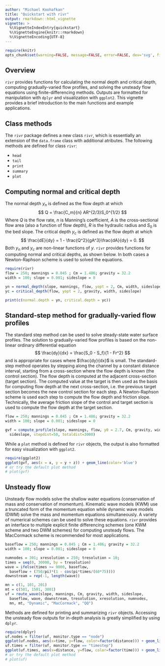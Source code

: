 ---
author: "Michael Koohafkan"
title: "Quickstart with rivr"
output: rmarkdown::html_vignette
vignette: >
  %\VignetteIndexEntry{quickstart} 
  %\VignetteEngine{knitr::rmarkdown}
  %\VignetteEncoding{UTF-8}
---

```{r include=FALSE}
require(knitr)
opts_chunk$set(warning=FALSE, message=FALSE, error=FALSE, dev='svg', fig.show='hold')
```

Overview
--------

`rivr` provides functions for calculating the normal depth and critical depth,
computing gradually-varied flow profiles, and solving the unsteady flow 
equations using finite-differencing methods. Outputs are formatted for 
manipulation with `dplyr` and visualization with `ggplot2`. This vignette 
provides a brief introduction to the main functions and example applications.

Class methods
-------------

The `rivr` package defines a new class `rivr`, which is essentially an 
extension of the `data.frame` class with additional atributes. The following
methods are defined for class `rivr`:

  - `head` 
  - `tail`
  - `print`
  - `summary`
  - `plot`

   

Computing normal and critical depth
-----------------------------------

The normal depth $y_n$ is defined as the flow depth at which
$$
Q = \frac{C_m}{n} AR^{2/3}S_0^{1/2}
$$
Where $Q$ is the flow rate, $n$ is Manning's coefficient, $A$ is the 
cross-sectional flow area (also a function of flow depth), $R$ is the 
hydraulic radius and $S_0$ is the bed slope. The critical depth $y_c$ is 
defined as the flow depth at which 
$$
\frac{dE}{dy} = 1 - \frac{Q^2}{gA^3}\frac{dA}{dy} = 0.
$$
Both $y_n$ and $y_c$ are non-linear functions of $y$. `rivr` provides 
functions for computing normal and critical depths, as shown below. In both 
cases a Newton-Raphson scheme is used to solved the equations.

```{r ynyc}
require(rivr)
flow = 250; mannings = 0.045 ; Cm = 1.486; gravity = 32.2
width = 100; slope = 0.001; sideslope = 0

yn = normal_depth(slope, mannings, flow, yopt = 2, Cm, width, sideslope)
yc = critical_depth(flow, yopt = 2, gravity, width, sideslope)

print(c(normal.depth = yn, critical.depth = yc))
```

Standard-step method for gradually-varied flow profiles
-------------------------------------------------------

The standard step method can be used to solve steady-state water surface 
profiles. The solution to gradually-varied flow profiles is based on the 
non-linear ordinary differential equation
$$
\frac{dy}{dx} = \frac{S_0 - S_f}{1 - Fr^2}
$$
and is appropriate for cases where $\frac{dy}{dx}$ is small. The standard-step
method operates by stepping along the channel by a constant distance interval,
starting from a cross-section where the flow depth is known (the control section). 
The flow depth is computed at the adjacent cross-section (target section). The 
computed value at the target is then used as the basis for computing flow depth at 
the next cross-section, i.e. the previous target section becomes the new control 
section for each step. A Newton-Raphson scheme is used each step to compute the 
flow depth and friction slope. Technically, the average friction slope of the 
control and target section is used to compute the flow depth at the target section. 

```{r gvf}
flow = 250; mannings = 0.045 ; Cm = 1.486; gravity = 32.2
width = 100; slope = 0.001; sideslope = 0

gvf = compute_profile(slope, mannings, flow, y0 = 2.7, Cm, gravity, width, 
  sideslope, stepdist=50, totaldist=3000)
```

While a `plot` method is defined for `rivr` objects, the output is also 
formatted for easy visualization with `ggplot2`.

```{r plot-gvf}
require(ggplot2)
ggplot(gvf, aes(x = x, y = y + z)) + geom_line(color='blue')
# or try the default plot method
# plot(gvf)
```

Unsteady flow
-------------

Unsteady flow models solve the shallow water equations (conservation of mass 
and conservation of momentum). Kinematic wave models (KWM) use a truncated form 
of the momentum equation while dynamic wave models (DWM) solve the mass and
momentum equations simultaneously. A variety of numerical schemes can be used to 
solve these equations. `rivr` provides an interface to multiple explicit finite 
differencing schemes (one KWM scheme and two DWM schemes) for computing unsteady
flows. The MacCormack scheme is recommended for most applications. 

```{r uf}
baseflow = 250; mannings = 0.045 ; Cm = 1.486; gravity = 32.2
width = 100; slope = 0.001; sideslope = 0

numnodes = 301; xresolution = 250; tresolution = 10; 
times = seq(0, 30000, by = tresolution)
wave = ifelse(times >= 9000, baseflow,
  baseflow + (750/pi)*(1 - cos(pi*times/(60*75))))
downstream = rep(-1, length(wave))

mn = c(1, 101, 201)
mt = c(501, 1501, 3001)
uf = route_wave(slope, mannings, Cm, gravity, width, sideslope, 
  baseflow, wave, downstream, tresolution, xresolution, numnodes, 
  mn, mt, "Dynamic", "MacCormack", "QQ") 
```

Methods are defined for printing and summarizing `rivr` objects. Accessing the 
unsteady flow outputs for in-depth analysis is greatly simplified by using 
`dplyr`.

```{r uf-access}
require(dplyr)
uf.nodes = filter(uf, monitor.type == "node")
ggplot(uf.nodes, aes(x=time, y=flow, color=factor(distance))) + geom_line()
uf.times = filter(uf, monitor.type == "timestep")
ggplot(uf.times, aes(x=distance, y=flow, color=factor(time))) + geom_line()
# or try the default plot method
# plot(uf)
```
